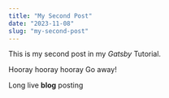 ```yaml
---
title: "My Second Post"
date: "2023-11-08"
slug: "my-second-post"
---
```


This is my second post in my *Gatsby* Tutorial.

Hooray hooray hooray Go away!

Long live **blog** posting